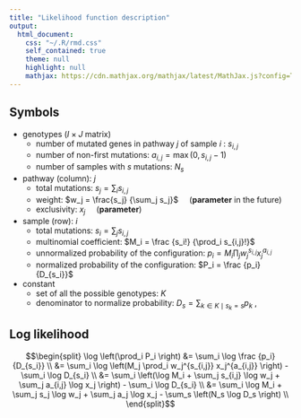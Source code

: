 ```yaml
---
title: "Likelihood function description"
output:
  html_document:
    css: "~/.R/rmd.css"
    self_contained: true
    theme: null
    highlight: null
    mathjax: https://cdn.mathjax.org/mathjax/latest/MathJax.js?config=TeX-AMS_CHTML
---
```


## Symbols

- genotypes ($I \times J$ matrix)
    - number of mutated genes in pathway $j$ of sample $i$ : $s_{i,j}$
    - number of non-first mutations: $a_{i,j} = \max(0, s_{i,j} - 1)$
    - number of samples with $s$ mutations: $N_s$

- pathway (column): $j$
    - total mutations: $s_j = \sum_i s_{i,j}$
    - weight: $w_j = \frac{s_j} {\sum_j s_j}$
      &nbsp;&nbsp;&nbsp; (**parameter** in the future)
    - exclusivity: $x_j$
      &nbsp;&nbsp;&nbsp; (**parameter**)

- sample (row): $i$
    - total mutations: $s_i = \sum_j s_{i,j}$
    - multinomial coefficient: $M_i = \frac {s_i!} {\prod_i s_{i,j}!}$
    - unnormalized probability of the configuration:
      $p_i = M_i \prod_j w_j^{s_{i,j}} x_j^{a_{i,j}}$
    - normalized probability of the configuration:
      $P_i = \frac {p_i} {D_{s_i}}$

- constant
    - set of all the possible genotypes: $K$
    - denominator to normalize probability:
      $D_s = \sum_{k \in K \mid s_k = s} p_k$ ,<br>

## Log likelihood

<div>$$\begin{split}
\log \left(\prod_i P_i \right)
  &= \sum_i \log \frac {p_i} {D_{s_i}} \\
  &= \sum_i \log \left(M_j \prod_i w_j^{s_{i,j}} x_j^{a_{i,j}} \right)
   - \sum_i \log D_{s_i} \\
  &= \sum_i \left(\log M_i + \sum_j s_{i,j} \log w_j + \sum_j a_{i,j} \log x_j \right)
   - \sum_i \log D_{s_i} \\
  &= \sum_i \log M_i
   + \sum_j s_j \log w_j
   + \sum_j a_j \log x_j
   - \sum_s \left(N_s \log D_s \right) \\
\end{split}$$</div>
